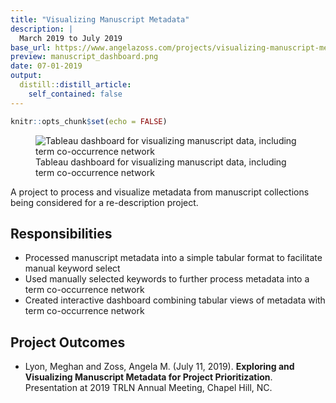 ```yaml
---
title: "Visualizing Manuscript Metadata"
description: |
  March 2019 to July 2019
base_url: https://www.angelazoss.com/projects/visualizing-manuscript-metadata
preview: manuscript_dashboard.png
date: 07-01-2019
output:
  distill::distill_article:
    self_contained: false
---
```


```r
knitr::opts_chunk$set(echo = FALSE)
```

![Tableau dashboard for visualizing manuscript data, including term co-occurrence network](manuscript_dashboard.png)

A project to process and visualize metadata from manuscript collections being considered for a re-description project.


## Responsibilities

- Processed manuscript metadata into a simple tabular format to facilitate manual keyword select
- Used manually selected keywords to further process metadata into a term co-occurrence network
- Created interactive dashboard combining tabular views of metadata with term co-occurrence network 

## Project Outcomes

-   Lyon, Meghan and Zoss, Angela M. (July 11, 2019). **Exploring and Visualizing Manuscript Metadata for Project Prioritization**. Presentation at 2019 TRLN Annual Meeting, Chapel Hill, NC.
